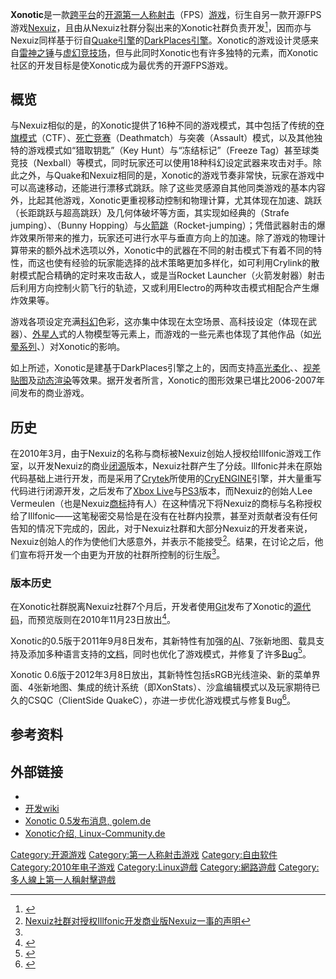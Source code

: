 {{Infobox VG
|title = Xonotic
| image = File:Xonotic icon.svg
|developer = Team Xonotic
|publisher = Team Xonotic
|designer = Team Xonotic与Xonotic社群
|engine = DarkPlaces
|released = 2012年3月8日
|genre = [[第一人称射击|第一人称射击]]
|modes = [[单人游戏|单人游戏]]、[[多人游戏|多人游戏]]
|platforms = [[Linux|Linux]]， [[Mac_OS_X|Mac OS X]]与[[Microsoft_Windows|Windows]]
}}
'''Xonotic'''是一款[[跨平台|跨平台]]的[[开源|开源]][[第一人称射击|第一人称射击]]（FPS）[[电子游戏|游戏]]，衍生自另一款开源FPS游戏[[Nexuiz|Nexuiz]]，且由从Nexuiz社群分裂出来的Xonotic社群负责开发<ref name="sep">{{Cite web |url=http://www.iteye.com/news/15330 |title=GPL游戏Nexuiz创始人授权非GPL使用 |access-date=2012-03-22 |archive-date=2018-08-09 |archive-url=https://web.archive.org/web/20180809184355/http://www.iteye.com/news/15330 }}</ref>，因而亦与Nexuiz同样基于衍自[[Quake引擎|Quake引擎]]的[[DarkPlaces引擎|DarkPlaces引擎]]。Xonotic的游戏设计灵感来自[[雷神之锤_(游戏)|雷神之锤]]与[[虚幻竞技场|虚幻竞技场]]，但与此同时Xonotic也有许多独特的元素，而Xonotic社区的开发目标是使Xonotic成为最优秀的开源FPS游戏。

== 概览 ==

与Nexuiz相似的是，{{as of|2012|3|18|alt=当前版本（0.6）}}的Xonotic提供了16种不同的游戏模式，其中包括了传统的[[夺旗|夺旗模式]]（CTF）、[[死亡竞赛|死亡竞赛]]（Deathmatch）与突袭（Assault）模式，以及其他独特的游戏模式如“猎取钥匙”（Key Hunt）与“冻结标记”（Freeze Tag）甚至球类竞技（Nexball）等模式，同时玩家还可以使用18种科幻设定武器来攻击对手。除此之外，与Quake和Nexuiz相同的是，Xonotic的游戏节奏非常快，玩家在游戏中可以高速移动，还能进行漂移式跳跃。除了这些灵感源自其他同类游戏的基本内容外，比起其他游戏，Xonotic更重视移动控制和物理计算，尤其体现在加速、跳跃（长距跳跃与超高跳跃）及几何体破坏等方面，其实现如经典的{{Tsl|en|Strafe jumping|旋转跳}}（Strafe jumping）、{{Tsl|en|Bunny hopping|兔子跳}}（Bunny Hopping）与[[火箭跳|火箭跳]]（Rocket-jumping）；凭借武器射击的爆炸效果所带来的推力，玩家还可进行水平与垂直方向上的加速。除了游戏的物理计算带来的额外战术选项以外，Xonotic中的武器在不同的射击模式下有着不同的特性，而这也使有经验的玩家能选择的战术策略更加多样化，如可利用Crylink的散射模式配合精确的定时来攻击敌人，或是当Rocket Launcher（火箭发射器）射击后利用方向控制火箭飞行的轨迹，又或利用Electro的两种攻击模式相配合产生爆炸效果等。

游戏各项设定充满[[科幻|科幻]]色彩，这亦集中体现在太空场景、高科技设定（体现在武器）、[[外星人|外星人]]式的人物模型等元素上，而游戏的一些元素也体现了其他作品（如[[光晕系列|光晕系列]]、{{Tsl|en|Tron (video game)|Tron (游戏)|Tron}}）对Xonotic的影响。

如上所述，Xonotic是建基于DarkPlaces引擎之上的，因而支持[[高光柔化|高光柔化]]、{{Tsl|en|Computer graphics lighting|光源 (计算机图形学)|动态光源}}、[[视差贴图|视差贴图]]及[[高动态光照渲染|动态渲染]]等效果。据开发者所言，Xonotic的图形效果已堪比2006-2007年间发布的商业游戏。

== 历史 ==

在2010年3月，由于Nexuiz的名称与商标被Nexuiz创始人授权给Illfonic游戏工作室，以开发Nexuiz的商业[[闭源|闭源]]版本，Nexuiz社群产生了分歧。Illfonic并未在原始代码基础上进行开发，而是采用了[[Crytek|Crytek]]所使用的[[CryENGINE|CryENGINE]]引擎，并大量重写代码进行闭源开发，之后发布了[[Xbox_Live|Xbox Live]]与[[PS3|PS3]]版本，而Nexuiz的创始人Lee Vermeulen（也是Nexuiz[[商标|商标]]持有人）在这种情况下将Nexuiz的商标与名称授权给了Illfonic——这笔秘密交易恰是在没有在社群内投票，甚至对贡献者没有任何告知的情况下完成的，因此，对于Nexuiz社群和大部分Nexuiz的开发者来说，Nexuiz创始人的作为使他们大感意外，并表示不能接受<ref>[http://archive.alientrap.org/forum/viewtopic.php?f=4&t=6079 Nexuiz社群对授权Illfonic开发商业版Nexuiz一事的声明]{{dead link|date=2017年11月 |bot=InternetArchiveBot |fix-attempted=yes }}</ref>。结果，在讨论之后，他们宣布将开发一个由更为开放的社群所控制的衍生版<ref name="sep" />。

=== 版本历史 ===
在Xonotic社群脱离Nexuiz社群7个月后，开发者使用[[Git|Git]]发布了Xonotic的[[源代码|源代码]]，而预览版则在2010年11月23日放出<ref name="0.1">{{cite news|title=Xonotic 0.1 预览版发布|url=http://www.xonotic.org/2010/12/xonotic-0-1-preview-released|accessdate=31 December 2010|work=Team Xonotic|date=23 December 2010|archive-date=2011-06-06|archive-url=https://web.archive.org/web/20110606022250/http://www.xonotic.org/2010/12/xonotic-0-1-preview-released/}}</ref>。

Xonotic的0.5版于2011年9月8日发布，其新特性有加强的[[AI|AI]]、7张新地图、载具支持及添加多种语言支持的[[文档|文档]]，同时也优化了游戏模式，并修复了许多[[Bug|Bug]]<ref name="0.5">{{cite news|title=Xonotic 0.5 发布|url=http://www.xonotic.org/2011/09/xonotic-0-5-release|work=Team Xonotic|date=9 September 2011|accessdate=2012-03-22|archive-date=2021-05-19|archive-url=https://web.archive.org/web/20210519020909/https://xonotic.org/2011/09/xonotic-0-5-release/}}</ref>。

{{as of|2012|3|18|alt=最新的}}Xonotic 0.6版于2012年3月8日放出，其新特性包括sRGB光线渲染、新的菜单界面、4张新地图、集成的统计系统（即XonStats）、沙盒编辑模式以及玩家期待已久的CSQC（ClientSide QuakeC），亦进一步优化游戏模式与修复Bug<ref name="0.6">{{cite news|title=Xonotic 0.6 发布|url=http://www.xonotic.org/2012/03/xonotic-0-6-is-now-available/|accessdate=8 March 2012|work=Team Xonotic|date=8 March 2012|archive-date=2012-07-10|archive-url=https://www.webcitation.org/692y2zKbr?url=http://www.xonotic.org/2012/03/xonotic-0-6-is-now-available/|dead-url=no}}</ref>。

== 参考资料 ==

<references />

== 外部链接 ==

*{{Official website|http://xonotic.org}}{{en}}
*[http://dev.xonotic.org/projects/xonotic/wiki 开发wiki] {{Wayback|url=http://dev.xonotic.org/projects/xonotic/wiki |date=20190927170851 }}{{en}}
*[http://www.golem.de/1109/86377.html Xonotic 0.5发布消息, golem.de] {{Wayback|url=http://www.golem.de/1109/86377.html |date=20210511080334 }}{{de}}
*[http://www.linux-community.de/Internal/Artikel/Online-Artikel/Das-Spiel-zum-Wochenende-Xonotic Xonotic介绍, Linux-Community.de] {{Wayback|url=http://www.linux-community.de/Internal/Artikel/Online-Artikel/Das-Spiel-zum-Wochenende-Xonotic |date=20160810151331 }}{{de}}

[[Category:开源游戏|Category:开源游戏]]
[[Category:第一人称射击游戏|Category:第一人称射击游戏]]
[[Category:自由软件|Category:自由软件]]
[[Category:2010年电子游戏|Category:2010年电子游戏]]
[[Category:Linux遊戲|Category:Linux遊戲]]
[[Category:網路遊戲|Category:網路遊戲]]
[[Category:多人線上第一人稱射擊遊戲|Category:多人線上第一人稱射擊遊戲]]